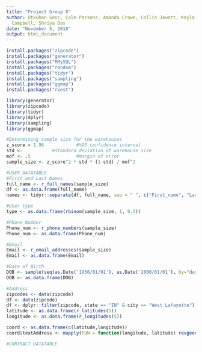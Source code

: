 ```yaml
---
title: "Project Group 8"
author: Utkuhan Genc, Cole Parsons, Amanda Crowe, Collin Jewett, Kayla Parker, Michael
  Campbell, Shriya Das
date: "November 5, 2018"
output: html_document
---
```


```r
install.packages("zipcode")
install.packages("generator")
install.packages("RMySQL")
install.packages("random")
install.packages("tidyr")
install.packages("sampling")
install.packages("ggmap")
install.packages("rvest")
```

```r
library(generator)
library(zipcode)
library(tidyr)
library(dplyr)
library(sampling)
library(ggmap)
```

```r
#Determining sample size for the warehouses
z_score = 1.96            #%95 confidence interval 
std <-           #standard deviation of warehouse size 
mof <- .5                 #margin of error 
sample_size <- z_score^2 * std * (1-std) / mof^2

#USER DATATABLE 
#First and Last Names
full_name <- r_full_names(sample_size)
df <- as.data.frame(full_name)
names <- tidyr::separate(df, full_name, sep = " ", c("First_name", "Last_name" ))

#User type
type <- as.data.frame(rbinom(sample_size, 1, 0.5))

#Phone Number
Phone_num <- r_phone_numbers(sample_size)
Phone_num <- as.data.frame(Phone_num)

#Email
Email <- r_email_addresses(sample_size)
Email <- as.data.frame(Email)

#Date of Birth 
DOB <- sample(seq(as.Date('1950/01/01'), as.Date('2000/01/01'), by="day"), )
DOB <- as.data.frame(DOB)

#Address
zipcodes <- data(zipcode)
df <- data(zipcode)
df <- dplyr::filter(zipcode, state == "IN" & city == "West Lafayette")
latitude <- as.data.frame(r_latitudes(5))
longitude <- as.data.frame(r_longitudes(5))

coord <- as.data.frame(c(latitude,longitude))
coord$textAddress <- mapply(FUN = function(longitude, latitude) revgeocode(c(longitude, latitude)), coord$longitude.5, coord$latitude.5)

#CONTRACT DATATABLE
```



